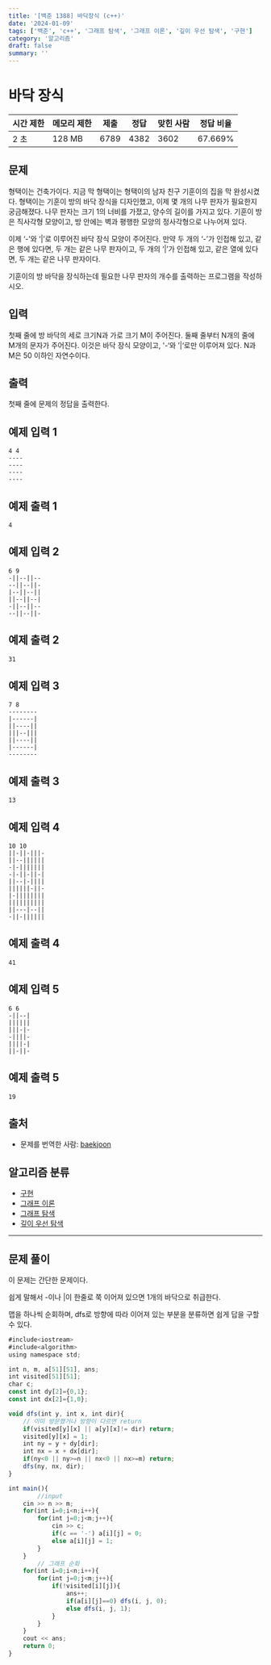 ```yaml
---
title: '[백준 1388] 바닥장식 (c++)'
date: '2024-01-09'
tags: ['백준', 'c++', '그래프 탐색', '그래프 이론', '깊이 우선 탐색', '구현']
category: '알고리즘'
draft: false
summary: ''
---
```


# 바닥 장식

| 시간 제한 | 메모리 제한 | 제출 | 정답 | 맞힌 사람 | 정답 비율 |
| --------- | ----------- | ---- | ---- | --------- | --------- |
| 2 초      | 128 MB      | 6789 | 4382 | 3602      | 67.669%   |

## 문제

형택이는 건축가이다. 지금 막 형택이는 형택이의 남자 친구 기훈이의 집을 막 완성시켰다. 형택이는 기훈이 방의 바닥 장식을 디자인했고, 이제 몇 개의 나무 판자가 필요한지 궁금해졌다. 나무 판자는 크기 1의 너비를 가졌고, 양수의 길이를 가지고 있다. 기훈이 방은 직사각형 모양이고, 방 안에는 벽과 평행한 모양의 정사각형으로 나누어져 있다.

이제 ‘-’와 ‘|’로 이루어진 바닥 장식 모양이 주어진다. 만약 두 개의 ‘-’가 인접해 있고, 같은 행에 있다면, 두 개는 같은 나무 판자이고, 두 개의 ‘|’가 인접해 있고, 같은 열에 있다면, 두 개는 같은 나무 판자이다.

기훈이의 방 바닥을 장식하는데 필요한 나무 판자의 개수를 출력하는 프로그램을 작성하시오.

## 입력

첫째 줄에 방 바닥의 세로 크기N과 가로 크기 M이 주어진다. 둘째 줄부터 N개의 줄에 M개의 문자가 주어진다. 이것은 바닥 장식 모양이고, '-‘와 ’|‘로만 이루어져 있다. N과 M은 50 이하인 자연수이다.

## 출력

첫째 줄에 문제의 정답을 출력한다.

## 예제 입력 1

```
4 4
----
----
----
----

```

## 예제 출력 1

```
4

```

## 예제 입력 2

```
6 9
-||--||--
--||--||-
|--||--||
||--||--|
-||--||--
--||--||-

```

## 예제 출력 2

```
31

```

## 예제 입력 3

```
7 8
--------
|------|
||----||
|||--|||
||----||
|------|
--------

```

## 예제 출력 3

```
13

```

## 예제 입력 4

```
10 10
||-||-|||-
||--||||||
-|-|||||||
-|-||-||-|
||--|-||||
||||||-||-
|-||||||||
||||||||||
||---|--||
-||-||||||

```

## 예제 출력 4

```
41

```

## 예제 입력 5

```
6 6
-||--|
||||||
|||-|-
-||||-
||||-|
||-||-

```

## 예제 출력 5

```
19

```

## 출처

- 문제를 번역한 사람: [baekjoon](https://www.acmicpc.net/user/baekjoon)

## 알고리즘 분류

- [구현](https://www.acmicpc.net/problem/tag/102)
- [그래프 이론](https://www.acmicpc.net/problem/tag/7)
- [그래프 탐색](https://www.acmicpc.net/problem/tag/11)
- [깊이 우선 탐색](https://www.acmicpc.net/problem/tag/127)

---

## 문제 풀이

이 문제는 간단한 문제이다.

쉽게 말해서 -이나 |이 한줄로 쭉 이어져 있으면 1개의 바닥으로 취급한다.

맵을 하나씩 순회하며, dfs로 방향에 따라 이어져 있는 부분을 분류하면 쉽게 답을 구할 수 있다.

```jsx
#include<iostream>
#include<algorithm>
using namespace std;

int n, m, a[51][51], ans;
int visited[51][51];
char c;
const int dy[2]={0,1};
const int dx[2]={1,0};

void dfs(int y, int x, int dir){
    // 이미 방문했거나 방향이 다르면 return
    if(visited[y][x] || a[y][x]!= dir) return;
    visited[y][x] = 1;
    int ny = y + dy[dir];
    int nx = x + dx[dir];
    if(ny<0 || ny>=n || nx<0 || nx>=m) return;
    dfs(ny, nx, dir);
}

int main(){
		//input
    cin >> n >> m;
    for(int i=0;i<n;i++){
        for(int j=0;j<m;j++){
            cin >> c;
            if(c == '-') a[i][j] = 0;
            else a[i][j] = 1;
        }
    }
		// 그래프 순회
    for(int i=0;i<n;i++){
        for(int j=0;j<m;j++){
            if(!visited[i][j]){
                ans++;
                if(a[i][j]==0) dfs(i, j, 0);
                else dfs(i, j, 1);
            }
        }
    }
    cout << ans;
    return 0;
}
```
